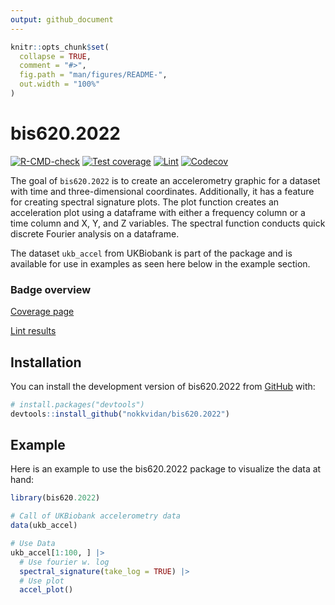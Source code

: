 ```yaml
---
output: github_document
---
```


<!-- README.md is generated from README.Rmd. Please edit that file -->

```r
knitr::opts_chunk$set(
  collapse = TRUE,
  comment = "#>",
  fig.path = "man/figures/README-",
  out.width = "100%"
)
```

# bis620.2022

<!-- badges: start -->
[![R-CMD-check](https://github.com/nokkvidan/bis620.2022/actions/workflows/R-CMD-check.yaml/badge.svg)](https://github.com/nokkvidan/bis620.2022/actions/workflows/R-CMD-check.yaml)
[![Test coverage](https://github.com/nokkvidan/bis620.2022/actions/workflows/test-coverage.yaml/badge.svg)](https://github.com/nokkvidan/bis620.2022/actions/workflows/test-coverage.yaml)
[![Lint](https://github.com/nokkvidan/bis620.2022/actions/workflows/lint.yaml/badge.svg)](https://github.com/nokkvidan/bis620.2022/actions/workflows/lint.yaml)
[![Codecov](https://codecov.io/gh/nokkvidan/bis620.2022/branch/main/graph/badge.svg?token=U4USARWKRM)](https://codecov.io/gh/nokkvidan/bis620.2022)
<!-- badges: end -->

The goal of `bis620.2022` is to create an accelerometry graphic for a dataset with time and three-dimensional coordinates. Additionally, it has a feature for creating spectral signature plots. The plot function creates an acceleration plot using a dataframe with either a frequency column or a time column and X, Y, and Z variables. The spectral function conducts quick discrete Fourier analysis on a dataframe.

The dataset `ukb_accel` from UKBiobank is part of the package and is available for use in examples as seen here below in the example section.

### Badge overview

[Coverage page](https://app.codecov.io/gh/nokkvidan/bis620.2022)

[Lint results](https://github.com/nokkvidan/bis620.2022/actions/workflows/lint.yaml)

## Installation

You can install the development version of bis620.2022 from [GitHub](https://github.com/nokkvidan/bis620.2022) with:

``` r
# install.packages("devtools")
devtools::install_github("nokkvidan/bis620.2022")
```

## Example

Here is an example to use the bis620.2022 package to visualize the data at hand:

```r
library(bis620.2022)

# Call of UKBiobank accelerometry data
data(ukb_accel)

# Use Data
ukb_accel[1:100, ] |>
  # Use fourier w. log
  spectral_signature(take_log = TRUE) |>
  # Use plot
  accel_plot()
```
